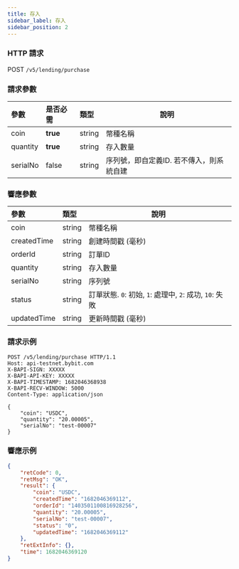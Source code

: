 ```yaml
---
title: 存入
sidebar_label: 存入
sidebar_position: 2
---
```


### HTTP 請求
POST `/v5/lending/purchase`

### 請求參數
| 參數 | 是否必需 | 類型 | 說明|
|:----- |:-------|:-----|------ |
|coin |**true** |string |幣種名稱|
|quantity |**true** |string	|存入數量|
|serialNo |false |string |序列號，即自定義ID. 若不傳入，則系統自建|

### 響應參數
| 參數 | 類型 | 說明|
|:----- |:-----|----- |
|coin |string |幣種名稱 |
|createdTime |string |創建時間戳 (毫秒) |
|orderId |string |訂單ID |
|quantity |string |存入數量 |
|serialNo	|string	|序列號|
|status	|string	|訂單狀態. `0`: 初始, `1`: 處理中, `2`: 成功, `10`: 失敗|
|updatedTime |string |更新時間戳 (毫秒) |

### 請求示例

```http
POST /v5/lending/purchase HTTP/1.1
Host: api-testnet.bybit.com
X-BAPI-SIGN: XXXXX
X-BAPI-API-KEY: XXXXX
X-BAPI-TIMESTAMP: 1682046368938
X-BAPI-RECV-WINDOW: 5000
Content-Type: application/json

{
    "coin": "USDC",
    "quantity": "20.00005",
    "serialNo": "test-00007"
}
```

### 響應示例

```json
{
    "retCode": 0,
    "retMsg": "OK",
    "result": {
        "coin": "USDC",
        "createdTime": "1682046369112",
        "orderId": "1403501100816928256",
        "quantity": "20.00005",
        "serialNo": "test-00007",
        "status": "0",
        "updatedTime": "1682046369112"
    },
    "retExtInfo": {},
    "time": 1682046369120
}
```
